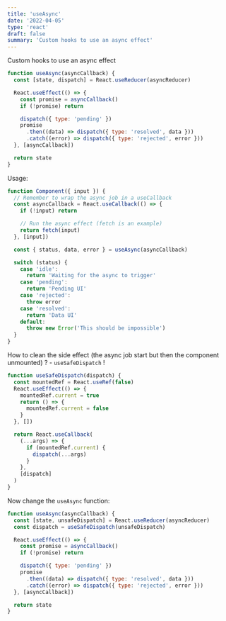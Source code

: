```yaml
---
title: 'useAsync'
date: '2022-04-05'
type: 'react'
draft: false
summary: 'Custom hooks to use an async effect'
---
```


Custom hooks to use an async effect

```js
function useAsync(asyncCallback) {
  const [state, dispatch] = React.useReducer(asyncReducer)

  React.useEffect(() => {
    const promise = asyncCallback()
    if (!promise) return

    dispatch({ type: 'pending' })
    promise
      .then((data) => dispatch({ type: 'resolved', data }))
      .catch((error) => dispatch({ type: 'rejected', error }))
  }, [asyncCallback])

  return state
}
```

Usage:

```js
function Component({ input }) {
  // Remember to wrap the async job in a useCallback
  const asyncCallback = React.useCallback(() => {
    if (!input) return

    // Run the async effect (fetch is an example)
    return fetch(input)
  }, [input])

  const { status, data, error } = useAsync(asyncCallback)

  switch (status) {
    case 'idle':
      return 'Waiting for the async to trigger'
    case 'pending':
      return 'Pending UI'
    case 'rejected':
      throw error
    case 'resolved':
      return 'Data UI'
    default:
      throw new Error('This should be impossible')
  }
}
```

How to clean the side effect (the async job start but then the component unmounted) ? - `useSafeDispatch` !

```js
function useSafeDispatch(dispatch) {
  const mountedRef = React.useRef(false)
  React.useEffect(() => {
    mountedRef.current = true
    return () => {
      mountedRef.current = false
    }
  }, [])

  return React.useCallback(
    (...args) => {
      if (mountedRef.current) {
        dispatch(...args)
      }
    },
    [dispatch]
  )
}
```

Now change the `useAsync` function:

```js
function useAsync(asyncCallback) {
  const [state, unsafeDispatch] = React.useReducer(asyncReducer)
  const dispatch = useSafeDispatch(unsafeDispatch)

  React.useEffect(() => {
    const promise = asyncCallback()
    if (!promise) return

    dispatch({ type: 'pending' })
    promise
      .then((data) => dispatch({ type: 'resolved', data }))
      .catch((error) => dispatch({ type: 'rejected', error }))
  }, [asyncCallback])

  return state
}
```
